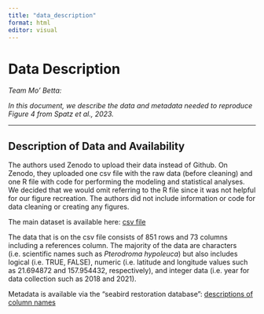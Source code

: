 ```yaml
---
title: "data_description"
format: html
editor: visual
---
```


# Data Description

*Team Mo' Betta:*

*In this document, we describe the data and metadata needed to reproduce Figure 4 from Spatz et al., 2023.*

------------------------------------------------------------------------

## **Description of Data and Availability**

The authors used Zenodo to upload their data instead of Github. On Zenodo, they uploaded one csv file with the raw data (before cleaning) and one R file with code for performing the modeling and statistical analyses. We decided that we would omit referring to the R file since it was not helpful for our figure recreation. The authors did not include information or code for data cleaning or creating any figures.

The main dataset is available here: [csv file](https://zenodo.org/records/7764785)

The data that is on the csv file consists of 851 rows and 73 columns including a references column. The majority of the data are characters (i.e. scientific names such as *Pterodroma hypoleuca*) but also includes logical (i.e. TRUE, FALSE), numeric (i.e. latitude and longitude values such as 21.694872 and 157.954432, respectively), and integer data (i.e. year for data collection such as 2018 and 2021).

Metadata is available via the "seabird restoration database": [descriptions of column names](https://www.seabirddatabase.org/uploads/9/3/3/2/93324882/srdglossary_fulldataset_aug2022.pdf)
